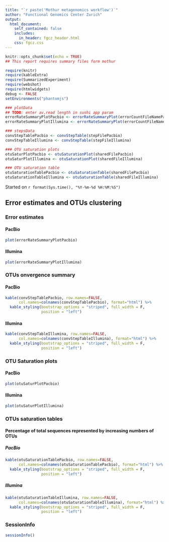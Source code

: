 ```yaml
---
title: "`r paste('Mothur metagenomics workflow')`"
author: "Functional Genomics Center Zurich"
output: 
  html_document:
    self_contained: false
    includes:
      in_header: fgcz_header.html
    css: fgcz.css
---
```


```r
knitr::opts_chunk$set(echo = TRUE)
## This report requires summary files form mothur

require(knitr)
require(kableExtra)
require(SummarizedExperiment)
require(webshot)
require(htmlwidgets)
debug <- FALSE
setEnvironments("phantomjs")
```

```r
### plotData 
## TODO: enter av.read length in sushi app param
errorRateSummaryPlotPacbio <- errorRateSummaryPlot(errorCountFileNamePacbio,1450)
errorRateSummaryPlotIllumina <- errorRateSummaryPlot(errorCountFileNameIllumina,290)

### stepsData
convStepTablePacbio <- convStepTable(stepFilePacbio)
convStepTableIllumina <- convStepTable(stepFileIllumina)

### OTU saturation plots
otuSaturPlotPacbio <- otuSaturationPlot(sharedFilePacbio)
otuSaturPlotIllumina <- otuSaturationPlot(sharedFileIllumina)

### OTU saturation table 
otuSaturationTablePacbio <- otuSaturationTable(sharedFilePacbio)
otuSaturationTableIllumina <- otuSaturationTable(sharedFileIllumina)
```

Started on `r format(Sys.time(), "%Y-%m-%d %H:%M:%S")`

## Error estimates and OTUs clustering {.tabset}

### Error estimates
#### PacBio
```r
plot(errorRateSummaryPlotPacbio)
```

#### Illumina
```r
plot(errorRateSummaryPlotIllumina)
```

### OTUs onvergence summary
#### PacBio
```r
kable(convStepTablePacbio, row.names=FALSE, 
      col.names=colnames(convStepTablePacbio), format="html") %>%
  kable_styling(bootstrap_options = "striped", full_width = F,
                position = "left")
```

#### Illumina
```r
kable(convStepTableIllumina, row.names=FALSE, 
      col.names=colnames(convStepTableIllumina), format="html") %>%
  kable_styling(bootstrap_options = "striped", full_width = F,
                position = "left")
```

### OTU Saturation plots
#### PacBio
```r
plot(otuSaturPlotPacbio)
```

#### Illumina
```r
plot(otuSaturPlotIllumina)
```

### OTUs saturation tables
#### Percentage of total sequences represented by increasing numbers of OTUs
##### PacBio
```r
kable(otuSaturationTablePacbio, row.names=FALSE, 
      col.names=colnames(otuSaturationTablePacbio), format="html") %>%
  kable_styling(bootstrap_options = "striped", full_width = F,
                position = "left")
```

##### Illumina
```r
kable(otuSaturationTableIllumina, row.names=FALSE, 
      col.names=colnames(otuSaturationTableIllumina), format="html") %>%
  kable_styling(bootstrap_options = "striped", full_width = F,
                position = "left")
```

### SessionInfo
```r
sessionInfo()
```
